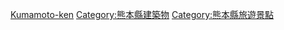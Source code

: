 {{日本行政區劃分類導航|城堡}}
{{Commonscat|Castles in Kumamoto prefecture}}

[[Category:日本各都道府縣城堡|Kumamoto-ken]]
[[Category:熊本縣建築物|Category:熊本縣建築物]]
[[Category:熊本縣旅遊景點|Category:熊本縣旅遊景點]]
